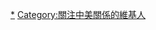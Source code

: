 {{Userbox-2
  |border-c = #000000
  |border-s = 1
  |id1-c    = #FFFFFF
  |id1-s    = 12
  |id1-fc   = #000000
  |id2-c    = #ffffff
  |id2-s    = 12
  |id2-fc   = #FFFFFF
  |info-c   = #c5c5c5
  |info-s   = 12
  |info-fc  = #FFFF
  |id1      = [[File:Flag of the People's Republic of China.svg|60px]]
  |id2      = [[File:Flag of the United States.svg|70px]]
  |info     = <div class="center">這個用戶關注<br />'''[[中美关系]]'''</div>
}}
<noinclude>[[Category:關注中美關係的維基人|*]]</noinclude>
<includeonly>[[Category:關注中美關係的維基人]]</includeonly>